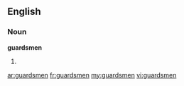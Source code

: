 ==English==

===Noun===
'''guardsmen'''

# {{plural of|[[guardsman]]}}

[[ar:guardsmen]]
[[fr:guardsmen]]
[[my:guardsmen]]
[[vi:guardsmen]]